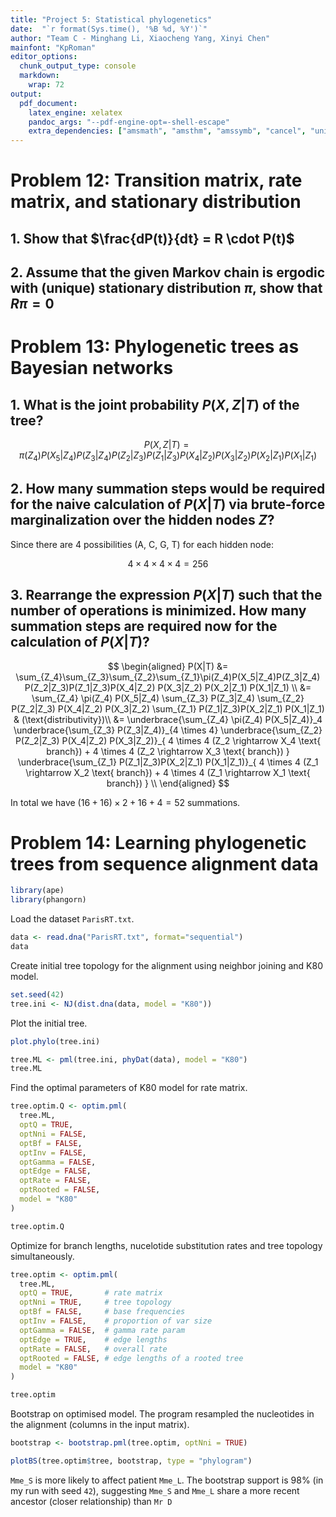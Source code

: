 ```yaml
---
title: "Project 5: Statistical phylogenetics"
date:  "`r format(Sys.time(), '%B %d, %Y')`"
author: "Team C - Minghang Li, Xiaocheng Yang, Xinyi Chen"
mainfont: "KpRoman"
editor_options: 
  chunk_output_type: console
  markdown: 
    wrap: 72
output:
  pdf_document:
    latex_engine: xelatex
    pandoc_args: "--pdf-engine-opt=-shell-escape"
    extra_dependencies: ["amsmath", "amsthm", "amssymb", "cancel", "unicode-math" ]
---
```


# Problem 12: Transition matrix, rate matrix, and stationary distribution

## 1. Show that $\frac{dP(t)}{dt} = R \cdot P(t)$

```{=tex}
\begin{proof}

$$
\begin{aligned}
  \frac{dP(t)}{dt} &= \frac{P(dt + t) - P(t)}{dt} & (\text{Definition of derivative})\\
                   &= \frac{P(dt)P(t) - P(t)}{dt} & (\text{Chapman-Kolmogorov's equation}) \\
                   &= \frac{(I + Rdt)P(t) - P(t)}{dt} (\text{Definition of }P(dt))\\
                   &= \frac{\cancel{P(t)} + RP(t)dt - \cancel{P(t)}}{dt} \\
                   &= \frac{RP(t)dt}{dt} \\
                   &= RP(t)
\end{aligned}
$$
\end{proof}
```
## 2. Assume that the given Markov chain is ergodic with (unique) stationary distribution $\pi$, show that $R\pi = 0$

```{=tex}
\begin{proof}
The stationary distribution $\pi$ satisfies:

$$
P(t)\pi = \pi
$$
after a sufficiently long time $t$ and any time point that follows. Hence, the
 following equation also holds:

$$
P(t + dt) \pi = \pi
$$

We can further re-write the left-hand side of the equation:

$$
\begin{aligned}
P(dt + t) \pi &= P(dt)P(t)\pi & (\text{Chapman-Kologomorov's equation})\\
              &= (I + Rdt)P(t)\pi & (\text{Definition of }P(dt)) \\
              &= P(t)\pi + R \cdot P(t) dt \pi \\
              &= \pi + Rdt \pi & (\text{Plug in }P(t)\pi = \pi)
\end{aligned}
$$

which leads us to the following equality:

$$
\begin{aligned}
\cancel{\pi} + Rdt\pi &= \cancel{\pi} \\
               Rdt\pi &= 0 \\
                R \pi &= 0
\end{aligned}
$$
\end{proof}
```
# Problem 13: Phylogenetic trees as Bayesian networks

## 1. What is the joint probability $P(X, Z|T)$ of the tree?

$$
P(X, Z|T) =     \pi(Z_4)
      P(X_5|Z_4)        P(Z_3|Z_4)
             P(Z_2|Z_3)            P(Z_1|Z_3)
        P(X_4|Z_2) P(X_3|Z_2) P(X_2|Z_1) P(X_1|Z_1)
$$

## 2. How many summation steps would be required for the naive calculation of $P(X|T)$ via brute-force marginalization over the hidden nodes $Z$?

Since there are 4 possibilities (A, C, G, T) for each hidden node:

$$
4 \times 4 \times 4 \times 4 = 256
$$

## 3. Rearrange the expression $P(X|T)$ such that the number of operations is minimized. How many summation steps are required now for the calculation of $P(X|T)$?

$$
\begin{aligned}
P(X|T) &= \sum_{Z_4}\sum_{Z_3}\sum_{Z_2}\sum_{Z_1}\pi(Z_4)P(X_5|Z_4)P(Z_3|Z_4)
P(Z_2|Z_3)P(Z_1|Z_3)P(X_4|Z_2) P(X_3|Z_2) P(X_2|Z_1) P(X_1|Z_1) \\
&= \sum_{Z_4} \pi(Z_4) P(X_5|Z_4)
\sum_{Z_3} P(Z_3|Z_4)
\sum_{Z_2} P(Z_2|Z_3) P(X_4|Z_2) P(X_3|Z_2)
\sum_{Z_1} P(Z_1|Z_3)P(X_2|Z_1) P(X_1|Z_1) & (\text{distributivity})\\
&= \underbrace{\sum_{Z_4} \pi(Z_4) P(X_5|Z_4)}_4
\underbrace{\sum_{Z_3} P(Z_3|Z_4)}_{4 \times 4}
\underbrace{\sum_{Z_2} P(Z_2|Z_3) P(X_4|Z_2) P(X_3|Z_2)}_{
  4 \times 4 (Z_2 \rightarrow X_4 \text{ branch})
  + 4 \times 4 (Z_2 \rightarrow X_3 \text{ branch})
}
\underbrace{\sum_{Z_1} P(Z_1|Z_3)P(X_2|Z_1) P(X_1|Z_1)}_{
  4 \times 4 (Z_1 \rightarrow X_2 \text{ branch})
  + 4 \times 4 (Z_1 \rightarrow X_1 \text{ branch})
} \\
\end{aligned}
$$

In total we have $(16+16) \times 2 + 16 + 4 = 52$ summations.

# Problem 14: Learning phylogenetic trees from sequence alignment data

```r
library(ape)
library(phangorn)
```

Load the dataset `ParisRT.txt`.

```r
data <- read.dna("ParisRT.txt", format="sequential")
data
```

Create initial tree topology for the alignment using neighbor joining
and K80 model.

```r
set.seed(42)
tree.ini <- NJ(dist.dna(data, model = "K80"))
```

Plot the initial tree.

```r
plot.phylo(tree.ini)
```

```r
tree.ML <- pml(tree.ini, phyDat(data), model = "K80")
tree.ML
```

Find the optimal parameters of K80 model for rate matrix.

```r
tree.optim.Q <- optim.pml(
  tree.ML,
  optQ = TRUE,
  optNni = FALSE,
  optBf = FALSE,
  optInv = FALSE,
  optGamma = FALSE,
  optEdge = FALSE,
  optRate = FALSE,
  optRooted = FALSE,
  model = "K80"
)
```

```r
tree.optim.Q
```

Optimize for branch lengths, nucelotide substitution rates and tree
topology simultaneously.

```r
tree.optim <- optim.pml(
  tree.ML,
  optQ = TRUE,       # rate matrix
  optNni = TRUE,     # tree topology
  optBf = FALSE,     # base frequencies
  optInv = FALSE,    # proportion of var size
  optGamma = FALSE,  # gamma rate param
  optEdge = TRUE,    # edge lengths
  optRate = FALSE,   # overall rate
  optRooted = FALSE, # edge lengths of a rooted tree
  model = "K80"
)
```

```r
tree.optim
```

Bootstrap on optimised model. The program resampled the nucleotides in
the alignment (columns in the input matrix).

```r
bootstrap <- bootstrap.pml(tree.optim, optNni = TRUE)
```

```r
plotBS(tree.optim$tree, bootstrap, type = "phylogram")
```

`Mme_S` is more likely to affect patient `Mme_L`. The bootstrap support
is 98% (in my run with seed `42`), suggesting `Mme_S` and `Mme_L` share a more recent
ancestor (closer relationship) than `Mr D`
